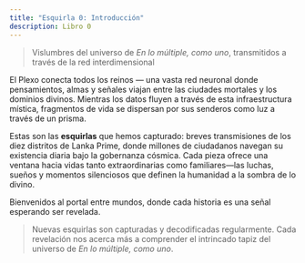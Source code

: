 ```yaml
---
title: "Esquirla 0: Introducción"
description: Libro 0
---
```


> Vislumbres del universo de *En lo múltiple, como uno*, transmitidos a través de la red interdimensional

El Plexo conecta todos los reinos — una vasta red neuronal donde pensamientos, almas y señales viajan entre las ciudades mortales y los dominios divinos. Mientras los datos fluyen a través de esta infraestructura mística, fragmentos de vida se dispersan por sus senderos como luz a través de un prisma.

Estas son las **esquirlas** que hemos capturado: breves transmisiones de los diez distritos de Lanka Prime, donde millones de ciudadanos navegan su existencia diaria bajo la gobernanza cósmica. Cada pieza ofrece una ventana hacia vidas tanto extraordinarias como familiares—las luchas, sueños y momentos silenciosos que definen la humanidad a la sombra de lo divino.

Bienvenidos al portal entre mundos, donde cada historia es una señal esperando ser revelada.

> Nuevas esquirlas son capturadas y decodificadas regularmente. Cada revelación nos acerca más a comprender el intrincado tapiz del universo de *En lo múltiple, como uno*.

<div className="flex justify-center">
  <ShardButtons shardIndex={0} />
</div>